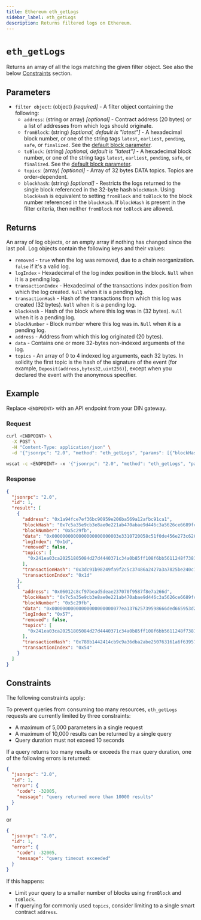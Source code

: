 ```yaml
---
title: Ethereum eth_getLogs
sidebar_label: eth_getLogs
description: Returns filtered logs on Ethereum.
---
```



# `eth_getLogs`


Returns an array of all the logs matching the given filter object. See also the below [Constraints](#constraints) section. 

## Parameters

- `filter object`: (object) _[required]_ - A filter object containing the following:
  - `address`: (string or array) _[optional]_ - Contract address (20 bytes) or a list of addresses from which logs should originate.
  - `fromBlock`: (string) _[optional, default is "latest"]_ - A hexadecimal block number, or one of the string tags `latest`, `earliest`, `pending`, `safe`, or `finalized`. See the [default block parameter](https://ethereum.org/en/developers/docs/apis/json-rpc/#default-block).
  - `toBlock`: (string) _[optional, default is "latest"]_ - A hexadecimal block number, or one of the string tags `latest`, `earliest`, `pending`, `safe`, or `finalized`. See the [default block parameter](https://ethereum.org/en/developers/docs/apis/json-rpc/#default-block).
  - `topics`: (array) _[optional]_ - Array of 32 bytes DATA topics. Topics are order-dependent.
  - `blockhash`: (string) _[optional]_ - Restricts the logs returned to the single block referenced in the 32-byte hash `blockHash`. Using `blockHash` is equivalent to setting `fromBlock` and `toBlock` to the block number referenced in the `blockHash`. If `blockHash` is present in the filter criteria, then neither `fromBlock` nor `toBlock` are allowed.

## Returns

An array of log objects, or an empty array if nothing has changed since the last poll. Log objects contain the following keys and their values:

- `removed` - `true` when the log was removed, due to a chain reorganization. `false` if it's a valid log.
- `logIndex` - Hexadecimal of the log index position in the block. `Null` when it is a pending log.
- `transactionIndex` - Hexadecimal of the transactions index position from which the log created. `Null` when it is a pending log.
- `transactionHash` - Hash of the transactions from which this log was created (32 bytes). `Null` when it is a pending log.
- `blockHash` - Hash of the block where this log was in (32 bytes). `Null` when it is a pending log.
- `blockNumber` - Block number where this log was in. `Null` when it is a pending log.
- `address` - Address from which this log originated (20 bytes).
- `data` - Contains one or more 32-bytes non-indexed arguments of the log.
- `topics` - An array of 0 to 4 indexed log arguments, each 32 bytes. In solidity the first topic is the hash of the signature of the event (for example, `Deposit(address,bytes32,uint256)`), except when you declared the event with the anonymous specifier.

## Example

Replace `<ENDPOINT>` with an API endpoint from your DIN gateway.

### Request


<Tabs>
  <TabItem value="curl">

```bash
curl <ENDPOINT> \
  -X POST \
  -H "Content-Type: application/json" \
  -d '{"jsonrpc": "2.0", "method": "eth_getLogs", "params": [{"blockHash": "0x7c5a35e9cb3e8ae0e221ab470abae9d446c3a5626ce6689fc777dcffcab52c70", "topics":["0x241ea03ca20251805084d27d4440371c34a0b85ff108f6bb5611248f73818b80"]}], "id": 1}'
```

  </TabItem>
  <TabItem value="WSS">

```bash
wscat -c <ENDPOINT> -x '{"jsonrpc": "2.0", "method": "eth_getLogs", "params": [{"blockHash": "0x7c5a35e9cb3e8ae0e221ab470abae9d446c3a5626ce6689fc777dcffcab52c70", "topics":["0x241ea03ca20251805084d27d4440371c34a0b85ff108f6bb5611248f73818b80"]}], "id":1}'
```

  </TabItem>
</Tabs>

### Response


<Tabs>
  <TabItem value="JSON">

```json
{
  "jsonrpc": "2.0",
  "id": 1,
  "result": [
    {
      "address": "0x1a94fce7ef36bc90959e206ba569a12afbc91ca1",
      "blockHash": "0x7c5a35e9cb3e8ae0e221ab470abae9d446c3a5626ce6689fc777dcffcab52c70",
      "blockNumber": "0x5c29fb",
      "data": "0x0000000000000000000000003e3310720058c51f0de456e273c626cdd35065700000000000000000000000000000000000000000000000000000000000003185000000000000000000000000000000000000000000000000000000000000318200000000000000000000000000000000000000000000000000000000005c2a23",
      "logIndex": "0x1d",
      "removed": false,
      "topics": [
        "0x241ea03ca20251805084d27d4440371c34a0b85ff108f6bb5611248f73818b80"
      ],
      "transactionHash": "0x3dc91b98249fa9f2c5c37486a2427a3a7825be240c1c84961dfb3063d9c04d50",
      "transactionIndex": "0x1d"
    },
    {
      "address": "0x06012c8cf97bead5deae237070f9587f8e7a266d",
      "blockHash": "0x7c5a35e9cb3e8ae0e221ab470abae9d446c3a5626ce6689fc777dcffcab52c70",
      "blockNumber": "0x5c29fb",
      "data": "0x00000000000000000000000077ea137625739598666ded665953d26b3d8e374400000000000000000000000000000000000000000000000000000000000749ff00000000000000000000000000000000000000000000000000000000000a749d00000000000000000000000000000000000000000000000000000000005c2a0f",
      "logIndex": "0x57",
      "removed": false,
      "topics": [
        "0x241ea03ca20251805084d27d4440371c34a0b85ff108f6bb5611248f73818b80"
      ],
      "transactionHash": "0x788b1442414cb9c9a36dba2abe250763161a6f6395788a2e808f1b34e92beec1",
      "transactionIndex": "0x54"
    }
  ]
}
```

  </TabItem>
</Tabs>

## Constraints

The following constraints apply:

To prevent queries from consuming too many resources, `eth_getLogs` requests are currently limited by three constraints:

- A maximum of 5,000 parameters in a single request
- A maximum of 10,000 results can be returned by a single query
- Query duration must not exceed 10 seconds

If a query returns too many results or exceeds the max query duration, one of the following errors is returned:

```json
{
  "jsonrpc": "2.0",
  "id": 1,
  "error": {
    "code": -32005,
    "message": "query returned more than 10000 results"
  }
}
```

or

```json
{
  "jsonrpc": "2.0",
  "id": 1,
  "error": {
    "code": -32005,
    "message": "query timeout exceeded"
  }
}
```

If this happens:

- Limit your query to a smaller number of blocks using `fromBlock` and `toBlock`.
- If querying for commonly used `topics`, consider limiting to a single smart contract `address`.
